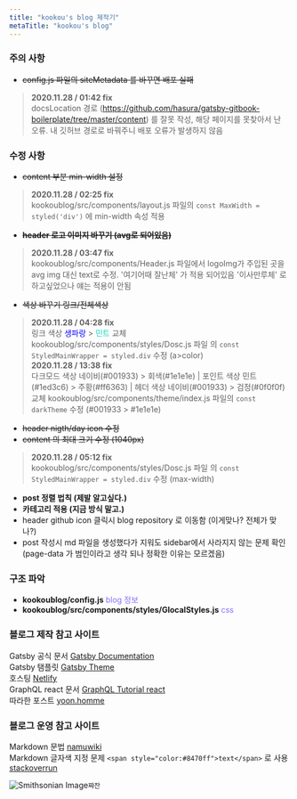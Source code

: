 ```yaml
---
title: "kookou's blog 제작기"
metaTitle: "kookou's blog"
---
```

### 주의 사항 
- ~~config.js 파일의 siteMetadata 를 바꾸면 배포 실패~~  
>**2020.11.28 / 01:42 fix**  
docsLocation 경로 (https://github.com/hasura/gatsby-gitbook-boilerplate/tree/master/content) 를 잘못 작성, 해당 페이지를 못찾아서 난 오류.  내 깃허브 경로로 바꿔주니 배포 오류가 발생하지 않음 

### 수정 사항
- ~~content 부분 min-width 설정~~  
>**2020.11.28 / 02:25 fix**  
kookoublog/src/components/layout.js 파일의 `const MaxWidth = styled('div')` 에 min-width 속성 적용  
- ~~__header 로고 이미지 바꾸기 (avg로 되어있음)__~~
>**2020.11.28 / 03:47 fix**  
kookoublog/src/components/Header.js 파일에서 logoImg가 주입된 곳을 avg img 대신 text로 수정.  '여기어때 잘난체' 가 적용 되어있음 '이사만루체' 로 하고싶었으나 얘는 적용이 안됨 
- ~~색상 바꾸기 링크/전체색상~~
>**2020.11.28 / 04:28 fix**  
링크 색상 <span style="color:#0000ff">생파랑</span> >  <span style="color:#1ed3c6">민트</span> 교체  
kookoublog/src/components/styles/Dosc.js 파일 의  `const StyledMainWrapper = styled.div` 수정 (a>color)  
>**2020.11.28 / 13:38 fix**  
다크모드 색상 네이비(#001933) > 회색(#1e1e1e) | 포인트 색상 민트(#1ed3c6) > 주황(#ff6363) | 헤더 색상 네이비(#001933) > 검정(#0f0f0f) 교체
kookoublog/src/components/theme/index.js 파일의 `const darkTheme` 수정  (#001933 > #1e1e1e)
- ~~header nigth/day icon 수정~~  
- ~~content 의 최대 크기 수정 (1040px)~~
>**2020.11.28 / 05:12 fix**  
kookoublog/src/components/styles/Dosc.js 파일 의  `const StyledMainWrapper = styled.div` 수정 (max-width)
- __post 정렬 법칙 (제발 알고싶다.)__  
- __카테고리 적용 (지금 방식 말고.)__  
- header github icon 클릭시 blog repository 로 이동함 (이게맞나? 전체가 맞나?)
- post 작성시 md 파일을 생성했다가 지워도 sidebar에서 사라지지 않는 문제 확인 (page-data 가 범인이라고 생각 되나 정확한 이유는 모르겠음)


### 구조 파악
- __kookoublog/config.js__ <span style="color:#8470ff"> blog 정보</span>
- __kookoublog/src/components/styles/GlocalStyles.js__ <span style="color:#8470ff"> css</span>

### 블로그 제작 참고 사이트

Gatsby 공식 문서 [Gatsby Documentation](https://www.gatsbyjs.com/docs/)  
Gatsby 탬플릿 [Gatsby Theme](https://www.gatsbyjs.com/starters/?v=2)  
호스팅 [Netlify](https://www.netlify.com/)  
GraphQL react 문서 [GraphQL Tutorial react](https://hasura.io/learn/graphql/react/introduction/)  
따라한 포스트 [yoon.homme](https://suitee.me/getting-started-gatsby/)

### 블로그 운영 참고 사이트
Markdown 문법 [namuwiki](https://namu.wiki/w/%EB%A7%88%ED%81%AC%EB%8B%A4%EC%9A%B4)  
Markdown 글자색 지정 문제 `<span style="color:#8470ff">text</span>` 로 사용 [stackoverrun](https://stackoverrun.com/ko/q/9777174) 

![Smithsonian Image](https://lh3.googleusercontent.com/proxy/112h6OyttgVXAQFrTvHtkDOaxCaISKpNSa1Z0JLg5unZfFGhG3F94k2ANlBanN6d2fv5Y12vNqyOpIoYtQ7Pzdgiv8HSyNNvIObxFbHGk7Sfn45y_OCZnHmEXLioOPOBE3v96iy2Y0xs0MBp0b96y3yC_0N8LHV_BCjFNAwhpUW9DbZm)`쨔잔`